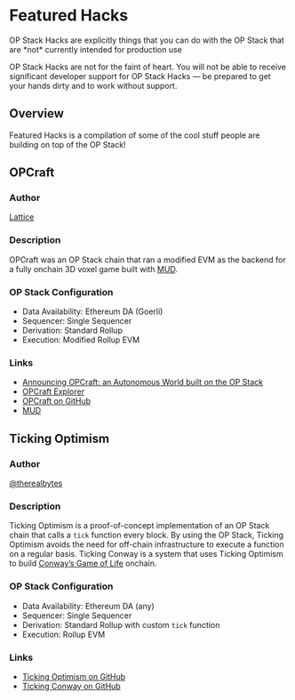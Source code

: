 
# Featured Hacks

<Callout type="warning">
  OP Stack Hacks are explicitly things that you can do with the OP Stack that are *not* currently intended for production use

  OP Stack Hacks are not for the faint of heart. You will not be able to receive significant developer support for OP Stack Hacks — be prepared to get your hands dirty and to work without support.
</Callout>

## Overview

Featured Hacks is a compilation of some of the cool stuff people are building on top of the OP Stack!

## OPCraft

### Author

[Lattice](https://lattice.xyz/)

### Description

OPCraft was an OP Stack chain that ran a modified EVM as the backend for a fully onchain 3D voxel game built with [MUD](https://mud.dev/).

### OP Stack Configuration

*   Data Availability: Ethereum DA (Goerli)
*   Sequencer: Single Sequencer
*   Derivation: Standard Rollup
*   Execution: Modified Rollup EVM

### Links

*   [Announcing OPCraft: an Autonomous World built on the OP Stack](https://dev.optimism.io/opcraft-autonomous-world/)
*   [OPCraft Explorer](https://opcraft.mud.dev/)
*   [OPCraft on GitHub](https://github.com/latticexyz/opcraft)
*   [MUD](https://mud.dev/)

## Ticking Optimism

### Author

[@therealbytes](https://twitter.com/therealbytes)

### Description

Ticking Optimism is a proof-of-concept implementation of an OP Stack chain that calls a `tick` function every block. By using the OP Stack, Ticking Optimism avoids the need for off-chain infrastructure to execute a function on a regular basis. Ticking Conway is a system that uses Ticking Optimism to build [Conway’s Game of Life](https://conwaylife.com/) onchain.

### OP Stack Configuration

*   Data Availability: Ethereum DA (any)
*   Sequencer: Single Sequencer
*   Derivation: Standard Rollup with custom `tick` function
*   Execution: Rollup EVM

### Links

*   [Ticking Optimism on GitHub](https://github.com/therealbytes/ticking-optimism)
*   [Ticking Conway on GitHub](https://github.com/therealbytes/ticking-conway)
